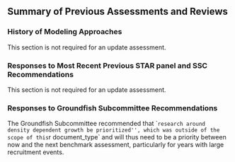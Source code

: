 ## Summary of Previous Assessments and Reviews
<!-- Sections are unlisted and unnumbered for the update -->

### History of Modeling Approaches{.unlisted .unnumbered}

This section is not required for an update assessment.

### Responses to Most Recent Previous STAR panel and SSC Recommendations{.unlisted .unnumbered}

This section is not required for an update assessment.

### Responses to Groundfish Subcommittee Recommendations{.unlisted .unnumbered}

The Groundfish Subcommittee recommended that ``research around density dependent growth be prioritized'', which was outside of the scope of this `r document_type` and will thus need to be a priority between now and the next benchmark assessment, particularly for years with large recruitment events.
